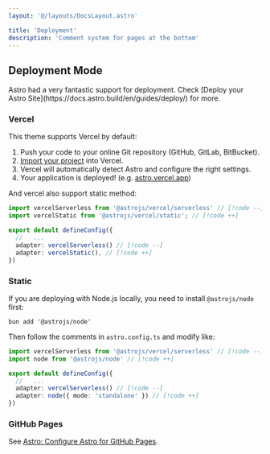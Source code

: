 ```yaml
---
layout: '@/layouts/DocsLayout.astro'

title: 'Deployment'
description: 'Comment system for pages at the bottom'
---
```



## Deployment Mode


<Aside type='tip'>
Astro had a very fantastic support for deployment. Check [Deploy your Astro Site](https://docs.astro.build/en/guides/deploy/) for more.
</Aside>

### Vercel

This theme supports Vercel by default:

<Steps>

1. Push your code to your online Git repository (GitHub, GitLab, BitBucket).
2. [Import your project](https://vercel.com/new) into Vercel.
3. Vercel will automatically detect Astro and configure the right settings.
4. Your application is deployed! (e.g. [astro.vercel.app](https://astro.vercel.app/))

</Steps>

And vercel also support static method:

```ts title="astro.config.mjs"
import vercelServerless from '@astrojs/vercel/serverless' // [!code --]
import vercelStatic from '@astrojs/vercel/static'; // [!code ++]

export default defineConfig({
  //   ...
  adapter: vercelServerless() // [!code --]
  adapter: vercelStatic(), // [!code ++]
})
```

### Static

If you are deploying with Node.js locally, you need to install `@astrojs/node` first:

```shell
bun add '@astrojs/node'
```

Then follow the comments in `astro.config.ts` and modify like:

```ts title="astro.config.ts"
import vercelServerless from '@astrojs/vercel/serverless' // [!code --]
import node from '@astrojs/node' // [!code ++]

export default defineConfig({
  //   ...
  adapter: vercelServerless() // [!code --]
  adapter: node({ mode: 'standalone' }) // [!code ++]
})
```

### GitHub Pages

See [Astro: Configure Astro for GitHub Pages](https://docs.astro.build/en/guides/deploy/github/).
